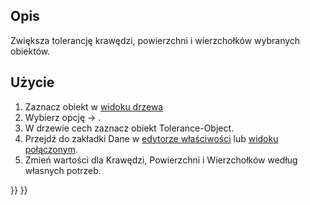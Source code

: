<languages/>
{{Docnav/pl
|[[OpenSCAD_ResizeMeshFeature/pl|Zmień rozmiar cechy siatki]]
|[[OpenSCAD_Edgestofaces/pl|Krawędzie na ściany]]
|[[OpenSCAD_Workbench/pl|OpenSCAD]]
|IconL=OpenSCAD_ResizeMeshFeature.svg
|IconR=OpenSCAD_Edgestofaces.svg
|IconC=Workbench_OpenSCAD.svg
}}

{{GuiCommand/pl
|Name=OpenSCAD IncreaseTolerance‏‎Feature
|MenuLocation=OpenSCAD → Increase Tolerance Feature‏‎
|Workbenches=[[OpenSCAD_Workbench/pl|OpenSCAD]]
}}

<span id="Description"></span>
==Opis== 

Zwiększa tolerancję krawędzi, powierzchni i wierzchołków wybranych obiektów.

<span id="Usage"></span>
==Użycie== 

# Zaznacz obiekt w [[Tree_view/pl|widoku drzewa]]
# Wybierz opcję {{MenuCommand| OpenSCAD}} → {{KEY|[[Image:OpenSCAD_IncreaseToleranceFeature.svg|16px]] Zwiększ tolerancję cechy}}.
# W drzewie cech zaznacz obiekt Tolerance-Object.
# Przejdź do zakładki Dane w [[Property_editor/pl|edytorze właściwości]] lub [[Combo_view/pl|widoku połączonym]].
# Zmień wartości dla Krawędzi, Powierzchni i Wierzchołków według własnych potrzeb.


{{Docnav/pl
|[[OpenSCAD_ResizeMeshFeature/pl|Zmień rozmiar cechy siatki]]
|[[OpenSCAD_Edgestofaces/pl|Krawędzie na ściany]]
|[[OpenSCAD_Workbench/pl|OpenSCAD]]
|IconL=OpenSCAD_ResizeMeshFeature.svg
|IconR=OpenSCAD_Edgestofaces.svg
|IconC=Workbench_OpenSCAD.svg
}}

{{OpenSCAD_Tools_navi{{#translation:}}}}
{{Userdocnavi{{#translation:}}}}